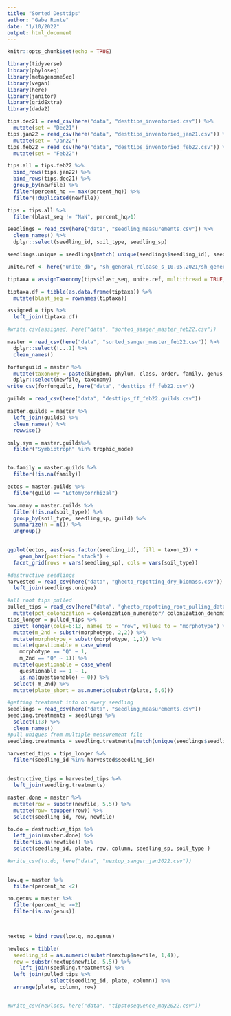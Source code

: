 ```yaml
---
title: "Sorted Desttips"
author: "Gabe Runte"
date: "1/10/2022"
output: html_document
---
```


```r
knitr::opts_chunk$set(echo = TRUE)

library(tidyverse)
library(phyloseq)
library(metagenomeSeq)
library(vegan)
library(here)
library(janitor)
library(gridExtra)
library(dada2)
```

```r

tips.dec21 = read_csv(here("data", "desttips_inventoried.csv")) %>% 
  mutate(set = "Dec21")
tips.jan22 = read_csv(here("data", "desttips_inventoried_jan21.csv")) %>% 
  mutate(set = "Jan22") 
tips.feb22 = read_csv(here("data", "desttips_inventoried_feb22.csv")) %>% 
  mutate(set = "Feb22") 

tips.all = tips.feb22 %>%
  bind_rows(tips.jan22) %>% 
  bind_rows(tips.dec21) %>% 
  group_by(newfile) %>% 
  filter(percent_hq == max(percent_hq)) %>% 
  filter(!duplicated(newfile))

tips = tips.all %>% 
  filter(blast_seq != "NaN", percent_hq>1) 

seedlings = read_csv(here("data", "seedling_measurements.csv")) %>% 
  clean_names() %>% 
  dplyr::select(seedling_id, soil_type, seedling_sp) 

seedlings.unique = seedlings[match( unique(seedlings$seedling_id), seedlings$seedling_id),]

```

```r
unite.ref <- here("unite_db", "sh_general_release_s_10.05.2021/sh_general_release_dynamic_s_10.05.2021.fasta")

tiptaxa = assignTaxonomy(tips$blast_seq, unite.ref, multithread = TRUE, tryRC = TRUE)

tiptaxa.df = tibble(as.data.frame(tiptaxa)) %>% 
  mutate(blast_seq = rownames(tiptaxa))

assigned = tips %>% 
  left_join(tiptaxa.df)

#write.csv(assigned, here("data", "sorted_sanger_master_feb22.csv"))
```

```r
master = read_csv(here("data", "sorted_sanger_master_feb22.csv")) %>% 
  dplyr::select(!...1) %>% 
  clean_names()

forfunguild = master %>% 
  mutate(taxonomy = paste(kingdom, phylum, class, order, family, genus, species, sep = ";")) %>% 
  dplyr::select(newfile, taxonomy)
write_csv(forfunguild, here("data", "desttips_ff_feb22.csv"))

guilds = read_csv(here("data", "desttips_ff_feb22.guilds.csv"))

master.guilds = master %>% 
  left_join(guilds) %>% 
  clean_names() %>% 
  rowwise() 

only.sym = master.guilds%>% 
  filter("Symbiotroph" %in% trophic_mode)


to.family = master.guilds %>% 
  filter(!is.na(family)) 

ectos = master.guilds %>% 
  filter(guild == "Ectomycorrhizal")

how.many = master.guilds %>% 
  filter(!is.na(soil_type)) %>% 
  group_by(soil_type, seedling_sp, guild) %>% 
  summarize(n = n()) %>%
  ungroup()

  
ggplot(ectos, aes(x=as.factor(seedling_id), fill = taxon_2)) +
    geom_bar(position= "stack") +
  facet_grid(rows = vars(seedling_sp), cols = vars(soil_type))

``` 


```r
#destructive seedlings
harvested = read_csv(here("data", "ghecto_repotting_dry_biomass.csv")) %>% 
  left_join(seedlings.unique) 

#all root tips pulled
pulled_tips = read_csv(here("data", "ghecto_repotting_root_pulling_data.csv")) %>% 
  mutate(pct_colonization = colonization_numerator/ colonization_denominator)
tips_longer = pulled_tips %>% 
  pivot_longer(cols=6:13, names_to = "row", values_to = "morphotype") %>% 
  mutate(m_2nd = substr(morphotype, 2,2)) %>% 
  mutate(morphotype = substr(morphotype, 1,1)) %>%
  mutate(questionable = case_when(
    morphotype == "Q" ~ 1,
    m_2nd == "Q" ~ 1)) %>% 
  mutate(questionable = case_when(
    questionable == 1 ~ 1,
    is.na(questionable) ~ 0)) %>% 
  select(-m_2nd) %>% 
  mutate(plate_short = as.numeric(substr(plate, 5,6)))

#getting treatment info on every seedling
seedlings = read_csv(here("data", "seedling_measurements.csv"))
seedling.treatments = seedlings %>% 
  select(1:3) %>% 
  clean_names() 
#pull uniques from multiple measurement file
seedling.treatments = seedling.treatments[match(unique(seedlings$seedling_id), seedlings$seedling_id),]

harvested_tips = tips_longer %>%
  filter(seedling_id %in% harvested$seedling_id)
  

destructive_tips = harvested_tips %>% 
  left_join(seedling.treatments)

master.done = master %>% 
  mutate(row = substr(newfile, 5,5)) %>% 
  mutate(row= toupper(row)) %>% 
  select(seedling_id, row, newfile)

to.do = destructive_tips %>% 
  left_join(master.done) %>% 
  filter(is.na(newfile)) %>% 
  select(seedling_id, plate, row, column, seedling_sp, soil_type )

#write_csv(to.do, here("data", "nextup_sanger_jan2022.csv"))
  
```

```r
low.q = master %>% 
  filter(percent_hq <2)

no.genus = master %>% 
  filter(percent_hq >=2)
  filter(is.na(genus))


  
nextup = bind_rows(low.q, no.genus)

newlocs = tibble(
  seedling_id = as.numeric(substr(nextup$newfile, 1,4)),
  row = substr(nextup$newfile, 5,5)) %>% 
    left_join(seedling.treatments) %>% 
  left_join(pulled_tips %>% 
              select(seedling_id, plate, column)) %>% 
  arrange(plate, column, row)


#write_csv(newlocs, here("data", "tipstosequence_may2022.csv"))

```

